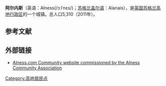 {{Infobox settlement
| name                    = 阿尔内斯
| native_name             = Alness
| settlement_type         = 城镇
| image_skyline           = Scotland Alness Dalmore Distillery.jpg
| imagesize               = 
| image_caption           = 
| image_flag              = 
| flag_size               = 
| image_shield            = 
| shield_size             = 
| pushpin_map             = Scotland
| pushpin_label_position  = 
| pushpin_map_caption     = 在苏格兰的位置
| latd  =57.695 |latm  =  |lats  = |latNS  = N 
| longd =4.258  |longm = |longs = |longEW = W 
| coordinates_type        = region:ES_type:city
| coordinates_display     = inline,title
| subdivision_type        = 国家
| subdivision_name        = 英国
| subdivision_type1       = [[英国行政区划|组成国]]
| subdivision_name1       = [[苏格兰|苏格兰]]
| subdivision_type2       = [[苏格兰行政区划|统一管理区]]
| subdivision_name2       = [[高地_(苏格兰行政区)|高地行政区]]
| area_total_km2          =  
| elevation_m             =  
| population_total        = 5310
| population_as_of        = 2011年
| population_density_km2  =  
| website                 = 
| footnotes               = 
}}
'''阿尔内斯'''（英语：Alness(/ɔːlˈnɛs/)；[[苏格兰盖尔语|苏格兰盖尔语]]：Alanais），是[[英国|英国]][[苏格兰|苏格兰]][[高地_(苏格兰行政区)|高地行政区]]的一个城镇。总人口5,310（2011年）。

==参考文献==
{{reflist}}

== 外部链接 ==
* [https://web.archive.org/web/20191019171528/http://www.alness.com/ Alness.com Community website commissioned by the Alness Community Association]

[[Category:高地居民点|Category:高地居民点]]
